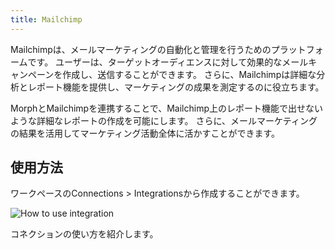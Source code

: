 ```yaml
---
title: Mailchimp
---
```


Mailchimpは、メールマーケティングの自動化と管理を行うためのプラットフォームです。
ユーザーは、ターゲットオーディエンスに対して効果的なメールキャンペーンを作成し、送信することができます。
さらに、Mailchimpは詳細な分析とレポート機能を提供し、マーケティングの成果を測定するのに役立ちます。

MorphとMailchimpを連携することで、Mailchimp上のレポート機能で出せないような詳細なレポートの作成を可能にします。
さらに、メールマーケティングの結果を活用してマーケティング活動全体に活かすことができます。

## 使用方法

ワークペースのConnections > Integrationsから作成することができます。

<img
    src="/assets/images/integrations/integrations-how-to-use.png"
    alt="How to use integration"
/>

<CardGroup cols={1}>
    <Card title="コネクター: DB / DWH / SaaS" href="/docs/ja/data-sources/connectors">
        コネクションの使い方を紹介します。
    </Card>
</CardGroup>
